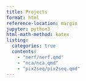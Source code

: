 ```yaml
---
title: Projects 
format: html
reference-location: margin
jupyter: python3
html-math-method: katex
listing:
  categories: true
  contents:
    - "nerf/nerf.qmd" 
    - "nca/nca.qmd"
    - "pix2seq/pix2seq.qmd"
---
```


